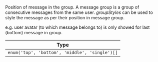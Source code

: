 Position of message in the group. A message group is a group of consecutive messages from the same user. _groupStyles_ can be used to style the message as per their position in message group.

e.g. user avatar (to which message belongs to) is only showed for last (bottom) message in group.

| Type |
| - |
| `enum('top', 'bottom', 'middle', 'single')[]` |

